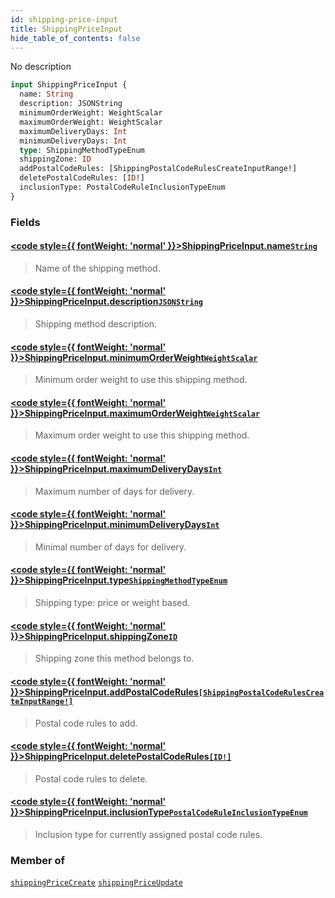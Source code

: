 ```yaml
---
id: shipping-price-input
title: ShippingPriceInput
hide_table_of_contents: false
---
```








No description

```graphql
input ShippingPriceInput {
  name: String
  description: JSONString
  minimumOrderWeight: WeightScalar
  maximumOrderWeight: WeightScalar
  maximumDeliveryDays: Int
  minimumDeliveryDays: Int
  type: ShippingMethodTypeEnum
  shippingZone: ID
  addPostalCodeRules: [ShippingPostalCodeRulesCreateInputRange!]
  deletePostalCodeRules: [ID!]
  inclusionType: PostalCodeRuleInclusionTypeEnum
}
```


### Fields

#### [<code style={{ fontWeight: 'normal' }}>ShippingPriceInput.<b>name</b></code>](#)<Bullet />[`String`](../../../developer/api-reference/scalars/string) <Badge class="secondary" text="scalar"/>
> Name of the shipping method.
> 

#### [<code style={{ fontWeight: 'normal' }}>ShippingPriceInput.<b>description</b></code>](#)<Bullet />[`JSONString`](../../../developer/api-reference/scalars/jsonstring) <Badge class="secondary" text="scalar"/>
> Shipping method description.
> 

#### [<code style={{ fontWeight: 'normal' }}>ShippingPriceInput.<b>minimumOrderWeight</b></code>](#)<Bullet />[`WeightScalar`](../../../developer/api-reference/scalars/weight-scalar) <Badge class="secondary" text="scalar"/>
> Minimum order weight to use this shipping method.
> 

#### [<code style={{ fontWeight: 'normal' }}>ShippingPriceInput.<b>maximumOrderWeight</b></code>](#)<Bullet />[`WeightScalar`](../../../developer/api-reference/scalars/weight-scalar) <Badge class="secondary" text="scalar"/>
> Maximum order weight to use this shipping method.
> 

#### [<code style={{ fontWeight: 'normal' }}>ShippingPriceInput.<b>maximumDeliveryDays</b></code>](#)<Bullet />[`Int`](../../../developer/api-reference/scalars/int) <Badge class="secondary" text="scalar"/>
> Maximum number of days for delivery.
> 

#### [<code style={{ fontWeight: 'normal' }}>ShippingPriceInput.<b>minimumDeliveryDays</b></code>](#)<Bullet />[`Int`](../../../developer/api-reference/scalars/int) <Badge class="secondary" text="scalar"/>
> Minimal number of days for delivery.
> 

#### [<code style={{ fontWeight: 'normal' }}>ShippingPriceInput.<b>type</b></code>](#)<Bullet />[`ShippingMethodTypeEnum`](../../../developer/api-reference/enums/shipping-method-type-enum) <Badge class="secondary" text="enum"/>
> Shipping type: price or weight based.
> 

#### [<code style={{ fontWeight: 'normal' }}>ShippingPriceInput.<b>shippingZone</b></code>](#)<Bullet />[`ID`](../../../developer/api-reference/scalars/id) <Badge class="secondary" text="scalar"/>
> Shipping zone this method belongs to.
> 

#### [<code style={{ fontWeight: 'normal' }}>ShippingPriceInput.<b>addPostalCodeRules</b></code>](#)<Bullet />[`[ShippingPostalCodeRulesCreateInputRange!]`](../../../developer/api-reference/inputs/shipping-postal-code-rules-create-input-range) <Badge class="secondary" text="list"/> <Badge class="secondary" text="input"/>
> Postal code rules to add.
> 

#### [<code style={{ fontWeight: 'normal' }}>ShippingPriceInput.<b>deletePostalCodeRules</b></code>](#)<Bullet />[`[ID!]`](../../../developer/api-reference/scalars/id) <Badge class="secondary" text="list"/> <Badge class="secondary" text="scalar"/>
> Postal code rules to delete.
> 

#### [<code style={{ fontWeight: 'normal' }}>ShippingPriceInput.<b>inclusionType</b></code>](#)<Bullet />[`PostalCodeRuleInclusionTypeEnum`](../../../developer/api-reference/enums/postal-code-rule-inclusion-type-enum) <Badge class="secondary" text="enum"/>
> Inclusion type for currently assigned postal code rules.
> 



### Member of

[`shippingPriceCreate`](../../../developer/api-reference/mutations/shipping-price-create)  <Badge class="secondary" text="mutation"/><Bullet />[`shippingPriceUpdate`](../../../developer/api-reference/mutations/shipping-price-update)  <Badge class="secondary" text="mutation"/>



